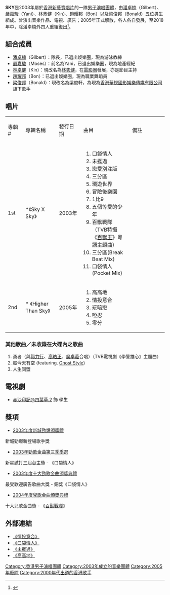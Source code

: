 {{Veil|time=2015-09-12T07:10:06+00:00}}
'''SKY'''是2003年屬於[[香港|香港]][[新藝寶唱片|新藝寶唱片]]的一隊[[男子演唱團體|男子演唱團體]]，由[[潘卓楠|潘卓楠]]（Gilbert）、[[嚴嘉駿|嚴嘉駿]]（Yani）、[[林卓健|林雋健]]（Kin）、[[趙耀邦|趙耀邦]]（Bon）以及[[梁俊軒|梁俊邦]]（Bonald）五位男生組成。曾演出音樂作品、電視、廣告；2005年正式解散，各人各自發展，至2018年中，除潘卓楠外四人重組復出<ref>{{Cite web |url=https://hk.entertainment.appledaily.com/enews/realtime/article/20180727/58492843 |title=【重回那些年】離樂壇15年 男子組合SKY四缺一重組 |accessdate=2018-11-08 |archive-date=2018-11-08 |archive-url=https://web.archive.org/web/20181108184816/https://hk.entertainment.appledaily.com/enews/realtime/article/20180727/58492843 |dead-url=no }}</ref>。

==組合成員==
* [[潘卓楠|潘卓楠]]（Gilbert）：隊長，已退出娛樂圈，現為游泳教練
* [[嚴嘉駿|嚴嘉駿]]（Moses）：前名為Yani，已退出娛樂圈，現為地產經紀
* [[林卓健|林卓健]]（Kin）：現改名為[[林隽健|林隽健]]，在[[電影|電影]]圈發展，亦是節目主持
* [[趙耀邦|趙耀邦]]（Bon）：已退出娛樂圈，現為職業舞蹈員
* [[梁俊軒|梁俊邦]]（Bonald）：現改名為梁俊軒，為現為[[香港華視國影娛樂傳媒有限公司|香港華視國影娛樂傳媒有限公司]]旗下歌手

==唱片==
{| class="wikitable"
|align="left" width="75px"| 專輯 #
|align="left" width="200px"| 專輯名稱
|align="left" width="130px"| 發行日期
|align="left" width="320px"| 曲目
|align="left" width="365px"| 備註
|-
|1st 
|*《Sky X Sky》
|2003年
| {{HideH|曲目}}
#口袋情人
#未捱過
#戀愛別注版
#三分區
#環遊世界
#冒險後樂園
#1比9
#五個等愛的少年
#百獸戰隊（TVB特攝《[[百獸戰隊|百獸王]]》粵語主題曲）
#三分區(Break Beat Mix)
#口袋情人(Pocket Mix)
|-
| 2nd
|* 《Higher Than Sky》
|2005年
| {{HideH|曲目}}
#高高地
#情投意合 
#玩暗戀
#啞忍
#零分
|}

===其他歌曲／未收錄在大碟內之歌曲===
{{HideH|曲目}}
#勇者（與[[郭力行|郭力行]]、[[高皓正|高皓正]]、[[吳卓羲|吳卓羲]]合唱）（TVB電視劇《學警雄心》主題曲）　
#趁今天有空 (featuring. [[Ghost_Style|Ghost Style]])　
#人生同盟
{{HideF}}

==電視劇==
*[[赤沙印記@四葉草.2|赤沙印記@四葉草.2]] 飾 學生

==獎項==

*[[2003年度新城勁爆頒獎禮得獎名單|2003年度新城勁爆頒獎禮]]
新城勁爆新登場歌手獎

*[[2003年勁歌金曲第三季季選得獎名單|2003年勁歌金曲第三季季選]]
新星試打三屆台主獎 - 《口袋情人》

*[[2003年度十大勁歌金曲得獎名單|2003年度十大勁歌金曲頒獎典禮]]
最受歡迎廣告歌曲大獎 - 銅獎《口袋情人》

*[[2004年度兒歌金曲頒獎典禮得獎名單|2004年度兒歌金曲頒獎典禮]]
十大兒歌金曲獎 - 《[[百獸戰隊牙吠連者|百獸戰隊]]》

==外部連結==
* [http://www.youtube.com/watch?v=HImqlAz9cfs&feature=related 《情投意合》]{{Wayback|url=http://www.youtube.com/watch?v=HImqlAz9cfs&feature=related |date=20190217224025 }}
* [http://www.youtube.com/watch?v=fDiGWdBXkE8 《口袋情人》]{{Wayback|url=http://www.youtube.com/watch?v=fDiGWdBXkE8 |date=20190217224025 }}
* [http://www.youtube.com/watch?v=FMzF-gu5mUs&feature=related 《未捱過》]{{Wayback|url=http://www.youtube.com/watch?v=FMzF-gu5mUs&feature=related |date=20171002193607 }}
* [http://www.youtube.com/watch?v=Fjo41JSpO9Q&feature=related 《高高地》]{{Wayback|url=http://www.youtube.com/watch?v=Fjo41JSpO9Q&feature=related |date=20190217224025 }}

[[Category:香港男子演唱團體|Category:香港男子演唱團體]]
[[Category:2003年成立的音樂團體|Category:2003年成立的音樂團體]]
[[Category:2005年廢除|Category:2005年廢除]]
[[Category:2000年代出道的香港歌手|Category:2000年代出道的香港歌手]]